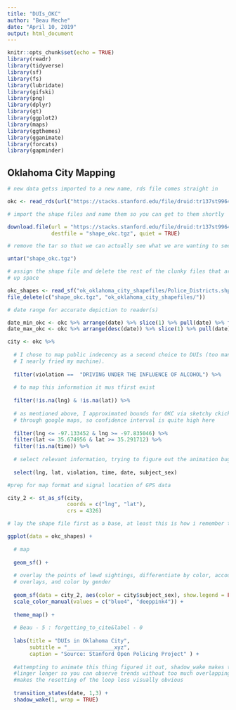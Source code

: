 ```yaml
---
title: "DUIs_OKC"
author: "Beau Meche"
date: "April 10, 2019"
output: html_document
---
```


```r
knitr::opts_chunk$set(echo = TRUE)
library(readr)
library(tidyverse)
library(sf)
library(fs)
library(lubridate)
library(gifski)
library(png)
library(dplyr)
library(gt)
library(ggplot2)
library(maps)
library(ggthemes)
library(gganimate)
library(forcats)
library(gapminder)
```

## Oklahoma City Mapping

```r
# new data getss imported to a new name, rds file comes straight in

okc <- read_rds(url("https://stacks.stanford.edu/file/druid:tr137st9964/tr137st9964_ok_oklahoma_city_2019_02_25.rds"))

# import the shape files and name them so you can get to them shortly

download.file(url = "https://stacks.stanford.edu/file/druid:tr137st9964/tr137st9964_ok_oklahoma_city_shapefiles_2019_02_25.tgz", 
              destfile = "shape_okc.tgz", quiet = TRUE)

# remove the tar so that we can actually see what we are wanting to see (maps)

untar("shape_okc.tgz")

# assign the shape file and delete the rest of the clunky files that are taking
# up space

okc_shapes <- read_sf("ok_oklahoma_city_shapefiles/Police_Districts.shp")
file_delete(c("shape_okc.tgz", "ok_oklahoma_city_shapefiles/"))
```

```r

# date range for accurate depiction to reader(s)

date_min_okc <- okc %>% arrange(date) %>% slice(1) %>% pull(date) %>% format("%B %d, %Y")
date_max_okc <- okc %>% arrange(desc(date)) %>% slice(1) %>% pull(date) %>% format("%B %d, %Y")

city <- okc %>% 
  
  # I chose to map public indecency as a second choice to DUIs (too many points,
  # I nearly fried my machine).
  
  filter(violation ==  "DRIVING UNDER THE INFLUENCE OF ALCOHOL") %>% 
  
  # to map this information it mus tfirst exist
  
  filter(!is.na(lng) & !is.na(lat)) %>% 
  
  # as mentioned above, I approximated bounds for OKC via sketchy ckicking
  # through google maps, so confidence interval is quite high here
  
  filter(lng <= -97.133452 & lng >= -97.835046) %>% 
  filter(lat <= 35.674956 & lat >= 35.291712) %>% 
  filter(!is.na(time)) %>% 
  
  # select relevant information, trying to figure out the animation bug
  
  select(lng, lat, violation, time, date, subject_sex)

#prep for map format and signal location of GPS data

city_2 <- st_as_sf(city, 
                   coords = c("lng", "lat"),
                   crs = 4326)

# lay the shape file first as a base, at least this is how i remember the order

ggplot(data = okc_shapes) +
  
  # map
  
  geom_sf() +
  
  # overlay the points of lewd sightings, differentiate by color, account fot
  # overlays, and color by gender
  
  geom_sf(data = city_2, aes(color = city$subject_sex), show.legend = FALSE, alpha = .65) +
  scale_color_manual(values = c("blue4", "deeppink4")) +
  
  theme_map() +
  
  # Beau - 5 : forgetting_to_cite&label - 0
  
  labs(title = "DUIs in Oklahoma City",
       subtitle = "_______________xyz",
       caption = "Source: Stanford Open Policing Project" ) +
  
  #attempting to animate this thing figured it out, shadow_wake makes the points
  #linger longer so you can observe trends without too much overlapping, wrap
  #makes the resetting of the loop less visually obvious
  
  transition_states(date, 1,3) +
  shadow_wake(1, wrap = TRUE)
  
```